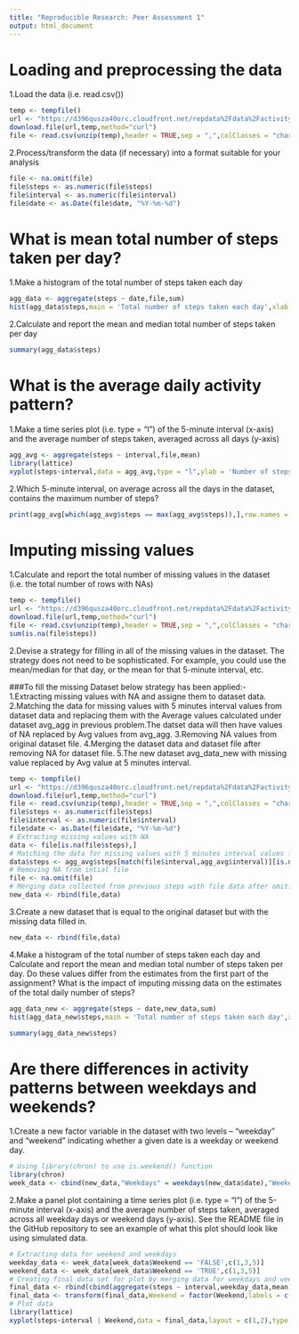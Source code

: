 ```yaml
---
title: "Reproducible Research: Peer Assessment 1"
output: html_document
---
```


# Loading and preprocessing the data
1.Load the data (i.e. read.csv())
```r
temp <- tempfile()
url <- "https://d396qusza40orc.cloudfront.net/repdata%2Fdata%2Factivity.zip"
download.file(url,temp,method="curl")
file <- read.csv(unzip(temp),header = TRUE,sep = ",",colClasses = "character")
```

2.Process/transform the data (if necessary) into a format suitable for your analysis
```r
file <- na.omit(file)
file$steps <- as.numeric(file$steps)
file$interval <- as.numeric(file$interval)
file$date <- as.Date(file$date, "%Y-%m-%d")
```
# What is mean total number of steps taken per day?

1.Make a histogram of the total number of steps taken each day
```r
agg_data <- aggregate(steps ~ date,file,sum)
hist(agg_data$steps,main = 'Total number of steps taken each day',xlab = 'sum of daily steps')
```

2.Calculate and report the mean and median total number of steps taken per day

```r
summary(agg_data$steps)
```
# What is the average daily activity pattern?
1.Make a time series plot (i.e. type = "l") of the 5-minute interval (x-axis) and the average number of steps taken, averaged across all days (y-axis)

```r
agg_avg <- aggregate(steps ~ interval,file,mean)
library(lattice)
xyplot(steps~interval,data = agg_avg,type = "l",ylab = 'Number of steps')
```

2.Which 5-minute interval, on average across all the days in the dataset, contains the maximum number of steps?

```r
print(agg_avg[which(agg_avg$steps == max(agg_avg$steps)),],row.names = FALSE)
```

# Imputing missing values

1.Calculate and report the total number of missing values in the dataset (i.e. the total number of rows with NAs)

```r
temp <- tempfile()
url <- "https://d396qusza40orc.cloudfront.net/repdata%2Fdata%2Factivity.zip"
download.file(url,temp,method="curl")
file <- read.csv(unzip(temp),header = TRUE,sep = ",",colClasses = "character")
sum(is.na(file$steps))
```

2.Devise a strategy for filling in all of the missing values in the dataset. The strategy does not need to be sophisticated. For example, you could use the mean/median for that day, or the mean for that 5-minute interval, etc.

###To fill the missing Dataset below strategy has been applied:-
1.Extracting missing values with NA and assigne them to dataset data.
2.Matching the data for missing values with 5 minutes interval values from dataset data and replacing them with the Average values calculated under dataset avg_agg in previous problem.The datset data will then have values of NA replaced by Avg values from avg_agg. 
3.Removing NA values from original dataset file.
4.Merging the dataset data and dataset file after removing NA for dataset file.
5.The new dataset avg_data_new with missing value replaced by Avg value at 5 minutes interval.

```r
temp <- tempfile()
url <- "https://d396qusza40orc.cloudfront.net/repdata%2Fdata%2Factivity.zip"
download.file(url,temp,method="curl")
file <- read.csv(unzip(temp),header = TRUE,sep = ",",colClasses = "character")
file$steps <- as.numeric(file$steps)
file$interval <- as.numeric(file$interval)
file$date <- as.Date(file$date, "%Y-%m-%d")
# Extracting missing values with NA 
data <- file[is.na(file$steps),]
# Matching the data for missing values with 5 minutes interval values from data and replacing them with the Average values calculated under avg_agg in previous problem.
data$steps <- agg_avg$steps[match(file$interval,agg_avg$interval)][is.na(file$steps)]
# Removing NA from intial file
file <- na.omit(file)
# Merging data collected from previous steps with file data after omiting NA
new_data <- rbind(file,data)
```

3.Create a new dataset that is equal to the original dataset but with the missing data filled in.

```r
new_data <- rbind(file,data)
```

4.Make a histogram of the total number of steps taken each day and Calculate and report the mean and median total number of steps taken per day. Do these values differ from the estimates from the first part of the assignment? What is the impact of imputing missing data on the estimates of the total daily number of steps?

```r
agg_data_new <- aggregate(steps ~ date,new_data,sum)
hist(agg_data_new$steps,main = 'Total number of steps taken each day',xlab = 'sum of daily steps')
```

```r
summary(agg_data_new$steps)
```

# Are there differences in activity patterns between weekdays and weekends?

1.Create a new factor variable in the dataset with two levels – “weekday” and “weekend” indicating whether a given date is a weekday or weekend day.

```r
# Using library(chron) to use is.weekend() function
library(chron)
week_data <- cbind(new_data,"Weekdays" = weekdays(new_data$date),"Weekend" = is.weekend(new_data$date))
```

2.Make a panel plot containing a time series plot (i.e. type = "l") of the 5-minute interval (x-axis) and the average number of steps taken, averaged across all weekday days or weekend days (y-axis). See the README file in the GitHub repository to see an example of what this plot should look like using simulated data.

```r
# Extracting data for weekend and weekdays
weekday_data <- week_data[week_data$Weekend == 'FALSE',c(1,3,5)]
weekend_data <- week_data[week_data$Weekend == 'TRUE',c(1,3,5)]
# Creating final data set for plot by merging data for weekdays and weekend for avergae steps at 5 minutes interval for each day.
final_data <- rbind(cbind(aggregate(steps ~ interval,weekday_data,mean),"Weekend" = weekday_data$Weekend),cbind(aggregate(steps ~ interval,weekend_data,mean),"Weekend" = weekend_data$Weekend))
final_data <- transform(final_data,Weekend = factor(Weekend,labels = c("Weekdays","Weekend")))
# Plot data
library(lattice)
xyplot(steps~interval | Weekend,data = final_data,layout = c(1,2),type = "l",ylab = 'Number of steps')
```